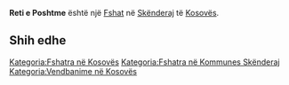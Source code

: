 {{Fshat në Kosovës
 | Emri                = Reti e Poshtme
| sqi_D_name = Reti e Poshtme
| sqi_D_FULL_NAME_RO = Reti e Poshtme
| sqi_D_FULL_NAME_ND_RO = Reti e Poshtme
| sqi_D_SORT_NAME_RG = RETIEPOSHTME
| sqi_D_FULL_NAME_RG = Reti e Poshtme
| sqi_D_FULL_NAME_ND_RG = Reti e Poshtme
| srp_N_name = Donji Retimlje
| srp_N_FULL_NAME_RO = Donji Retimlje
| srp_N_FULL_NAME_ND_RO = Donji Retimlje
| srp_N_SORT_NAME_RG = DONJIRETIMLJE
| srp_N_FULL_NAME_RG = Donji Retimlje
| srp_N_FULL_NAME_ND_RG = Donji Retimlje
| srp_NS_name = Доњи Ретимље
| srp_NS_FULL_NAME_RO = Доњи Ретимље
| srp_NS_FULL_NAME_ND_RO = Доњи Ретимље
| srp_NS_SORT_NAME_RG = ДОЊИРЕТИМЉЕ
| srp_NS_FULL_NAME_RG = Доњи Ретимље
| srp_NS_FULL_NAME_ND_RG = Доњи Ретимље
| srp_VS_name = Доње Ретимље
| srp_VS_FULL_NAME_RO = Доње Ретимље
| srp_VS_FULL_NAME_ND_RO = Доње Ретимље
| srp_VS_SORT_NAME_RG = ДОЊЕРЕТИМЉЕ
| srp_VS_FULL_NAME_RG = Доње Ретимље
| srp_VS_FULL_NAME_ND_RG = Доње Ретимље
| std_V_name = Gorane
| std_V_FULL_NAME_RO = Gorane Garane
| std_V_FULL_NAME_ND_RO = Gorane Garane
| std_V_SORT_NAME_RG = GORANE GARANE
| std_V_FULL_NAME_RG = Gorane Garane
| std_V_FULL_NAME_ND_RG = Gorane Garane

 | Emri (Rasa dhanore) = 
 | Figura              = 
 | Shteti              = Kosovo
 | Komuna              = Skënderaj
 | Kodi postar         = 
 | Sipërfaqja          = 

 | Popullsia           = 

 | Regj. i popullsisë  = 
 | Dend. e popullsisë  = 
 | Faqja zyrtare       = 
 <!--- Koordinatat ----> 
 | Gjerësia            = 42.325
 | Gjatësia            = 20.695278
 | Lartësia            = 
}}
'''Reti e Poshtme''' është një [[Fshat]] në [[Skënderaj]] të [[Kosovës]].

<!-- == Gjeografia == -->
<!-- == Historia == -->
<!-- == Demografia == -->
== Shih edhe ==
{{Komuna Skënderaj}}
{{Kosovo-Administrata-Cung}}

[[Kategoria:Fshatra në Kosovës]]
[[Kategoria:Fshatra në Kommunes Skënderaj]]
[[Kategoria:Vendbanime në Kosovës]]